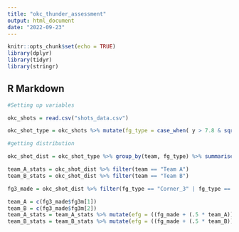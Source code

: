 ```yaml
---
title: "okc_thunder_assessment"
output: html_document
date: "2022-09-23"
---
```


```r
knitr::opts_chunk$set(echo = TRUE)
library(dplyr)
library(tidyr)
library(stringr)
```

## R Markdown

```r

#Setting up variables

okc_shots = read.csv("shots_data.csv")

okc_shot_type = okc_shots %>% mutate(fg_type = case_when( y > 7.8 & sqrt((abs(x)^2 + abs(y)^2)) > 23.75 ~ "Non_corner_3", y <= 7.8 & sqrt((abs(x)^2 + abs(y)^2)) > 22.0 ~ "Corner_3",TRUE ~ "Two_pt"))

```

```r
#getting distribution

okc_shot_dist = okc_shot_type %>% group_by(team, fg_type) %>% summarise(total = n(), fg_made = sum(fgmade)) %>% mutate(distribution = (total / sum(total)) * 100)

team_A_stats = okc_shot_dist %>% filter(team == "Team A")
team_B_stats = okc_shot_dist %>% filter(team == "Team B")


```

```r
fg3_made = okc_shot_dist %>% filter(fg_type == "Corner_3" | fg_type == "Non_corner_3") %>% group_by(team) %>% summarise(fg3m = sum(fg_made))

team_A = c(fg3_made$fg3m[1])
team_B = c(fg3_made$fg3m[2])
team_A_stats = team_A_stats %>% mutate(efg = ((fg_made + (.5 * team_A)) / total) * 100)
team_B_stats = team_B_stats %>% mutate(efg = ((fg_made + (.5 * team_B)) / total) * 100)


```


```r





```

